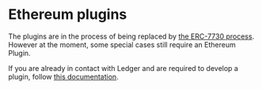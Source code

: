 
# Ethereum plugins

The plugins are in the process of being replaced by [the ERC-7730 process](../../../clear-signing/erc7730). However at the moment, some special cases still require an Ethereum Plugin.

If you are already in contact with Ledger and are required to develop a plugin, follow [this documentation](https://ethereum-plugin-sdk.ledger.com/).
